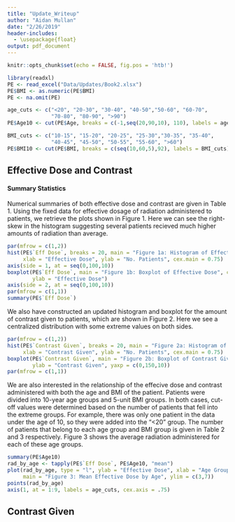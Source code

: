 ```yaml
---
title: "Update_Writeup"
author: "Aidan Mullan"
date: "2/26/2019"
header-includes:
  - \usepackage{float}
output: pdf_document
---
```


```r
knitr::opts_chunk$set(echo = FALSE, fig.pos = 'htb!')
```

```r
library(readxl)
PE <- read_excel("Data/Updates/Book2.xlsx")
PE$BMI <- as.numeric(PE$BMI)
PE <- na.omit(PE)

age_cuts <- c("<20", "20-30", "30-40", "40-50","50-60", "60-70",
              "70-80", "80-90", ">90")
PE$Age10 <- cut(PE$Age, breaks = c(-1,seq(20,90,10), 110), labels = age_cuts)

BMI_cuts <- c("10-15", "15-20", "20-25", "25-30","30-35", "35-40",
              "40-45", "45-50", "50-55", "55-60", ">60")
PE$BMI10 <- cut(PE$BMI, breaks = c(seq(10,60,5),92), labels = BMI_cuts)
```


## Effective Dose and Contrast

#### Summary Statistics

Numerical summaries of both effective dose and contrast are given in Table 1. Using the fixed data for effective dosage of radiation administered to patients, we retrieve the plots shown in Figure 1. Here we can see the right-skew in the histogram suggesting several patients recieved much higher amounts of radiation than average. 

\begin{table}[H] \centering 
  \caption{Summary Statistics of Radiation and Contrast} 
\begin{tabular}{p{3cm}p{1cm}p{1cm}p{1cm}p{1cm}p{1cm}p{1cm}}
\\[-1.8ex] \hline 
\hline
 & Min & 1st Q & Median & Mean & 3rd Q & Max \\ 
\hline \\[-1.8ex] 
Effective Dose & 0.10 & 3.06 & 4.30 & 5.631 & 6.36 & 48.83 \\
Contrast       & 5.0 & 75.0 & 95.0 & 88.5 & 98.0 & 150.0 \\
\hline 
\hline \\[-1.8ex]
 \end{tabular}
\end{table}

```r
par(mfrow = c(1,2))
hist(PE$`Eff Dose`, breaks = 20, main = "Figure 1a: Histogram of Effective Dose",
     xlab = "Effective Dose", ylab = "No. Patients", cex.main = 0.75)
axis(side = 1, at = seq(0,100,10))
boxplot(PE$`Eff Dose`, main = "Figure 1b: Boxplot of Effective Dose", cex.main = 0.75, 
        ylab = "Effective Dose")
axis(side = 2, at = seq(0,100,10))
par(mfrow = c(1,1))
summary(PE$`Eff Dose`)
```

We also have constructed an updated histogram and boxplot for the amount of contrast given to patients, which are shown in Figure 2. Here we see a centralized distribution with some extreme values on both sides. 

```r
par(mfrow = c(1,2))
hist(PE$`Contrast Given`, breaks = 20, main = "Figure 2a: Histogram of Contrast Given",
     xlab = "Contrast Given", ylab = "No. Patients", cex.main = 0.75)
boxplot(PE$`Contrast Given`, main = "Figure 2b: Boxplot of Contrast Given", cex.main = 0.75, 
        ylab = "Contrast Given", yaxp = c(0,150,10))
par(mfrow = c(1,1))
```


We are also interested in the relationship of the effecive dose and contrast administered with both the age and BMI of the patient. Patients were divided into 10-year age groups and 5-unit BMI groups. In both cases, cut-off values were determined based on the number of patients that fell into the extreme groups. For example, there was only one patient in the data under the age of 10, so they were added into the "<20" group. The number of patients that belong to each age group and BMI group is given in Table 2 and 3 respectively. Figure 3 shows the average radiation administered for each of these age groups.

```r
summary(PE$Age10)
rad_by_age <- tapply(PE$`Eff Dose`, PE$Age10, "mean")
plot(rad_by_age, type = "l", ylab = "Effective Dose", xlab = "Age Group", xaxt = "n",
     main = "Figure 3: Mean Effective Dose by Age", ylim = c(3,7))
points(rad_by_age)
axis(1, at = 1:9, labels = age_cuts, cex.axis = .75)
```



## Contrast Given
